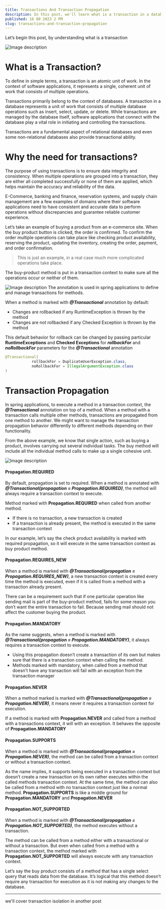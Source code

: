 ```yaml
---
title: Transactions And Transaction Propagation
description: In this post, we'll learn what is a transaction in a database and what is a transaction propagation.
published: 16 08 2023 2 PM
slug: transactions-and-transaction-propagation
---
```


Let’s begin this post, by understanding what is a transaction

![Image description](https://dev-to-uploads.s3.amazonaws.com/uploads/articles/pz3zrhlh1gt2cewa5dz4.png)


# What is a Transaction?
To define in simple terms, a transaction is an atomic unit of work. In the context of software applications, it represents a single, coherent unit of work that consists of multiple operations.

Transactions primarily belong to the context of databases. A transaction in a database represents a unit of work that consists of multiple database operations such as insert, select, update, or delete. While transactions are managed by the database itself, software applications that connect with the database play a vital role in initiating and controlling the transactions.

Transactions are a fundamental aspect of relational databases and even some non-relational databases also provide transactional ability.

# Why the need for transactions?
The purpose of using transactions is to ensure data integrity and consistency. When multiple operations are grouped into a transaction, they are either all completed successfully or none of them are applied, which helps maintain the accuracy and reliability of the data.

E-Commerce, banking and finance, reservation systems, and supply chain management are a few examples of domains where their software applications need to have consistent and accurate data to perform operations without discrepancies and guarantee reliable customer experience.

Let’s take an example of buying a product from an e-commerce site. When the buy product button is clicked, the order is confirmed. To confirm the order multiple operations can take place like checking product availability, reserving the product, updating the inventory, creating the order, payment, and order confirmation.
>This is just an example, in a real case much more complicated operations take place.

The buy-product method is put in a transaction context to make sure all the operations occur or neither of them.

![Image description](https://dev-to-uploads.s3.amazonaws.com/uploads/articles/5tp83p205aakpml6ph2f.png)
The annotation is used in spring applications to define and manage transactions for methods.

When a method is marked with **_@Transactional_** annotation by default:
- Changes are rollbacked if any RuntimeException is thrown by the method
- Changes are not rollbacked if any Checked Exception is thrown by the method

This default behavior for rollback can be changed by passing particular **RuntimeExceptions** and **Checked Exceptions** for **_rollbackFor_** and **_noRollbackFor_** parameters for the **_@Transactional_** annotation

``` Java
@Transactional(
            rollbackFor = DuplicateUserException.class,
            noRollbackFor = IllegalArgumentException.class
)
```
# Transaction Propagation
In spring applications, to execute a method in a transaction context, the **_@Transactional_** annotation on top of a method. When a method with a transaction calls multiple other methods, transactions are propagated from one method to another. We might want to manage the transaction propagation behavior differently to different methods depending on their functionality.

From the above example, we know that single action, such as buying a product, involves carrying out several individual tasks. The buy method will include all the individual method calls to make up a single cohesive unit.

![Image description](https://dev-to-uploads.s3.amazonaws.com/uploads/articles/7ywh9c4clal0je9jdoza.png)
#### Propagation.REQUIRED
By default, propagation is set to required. When a method is annotated with **_@Transactional(propagation = Propagation.REQUIRED)_**, the method will always require a transaction context to execute.

Method marked with **Propagation.REQUIRED** when called from another method.

- If there is no transaction, a new transaction is created
- If a transaction is already present, the method is executed in the same transaction context

In our example, let’s say the check product availability is marked with required propagation, so it will execute in the same transaction context as buy product method.

#### Propagation.REQUIRES_NEW
When a method is marked with **_@Transactional(propagation = Propagation.REQUIRES_NEW)_**, a new transaction context is created every time the method is executed, even if it is called from a method with a transaction already present.

There can be a requirement such that if one particular operation like sending mail is part of the buy-product method, fails for some reason you don’t want the entire transaction to fail. Because sending mail should not affect the customer buying the product.

#### Propagation.MANDATORY
As the name suggests, when a method is marked with **_@Transactional(propagation = Propagation.MANDATORY)_**, it always requires a transaction context to execute.

- Using this propagation doesn’t create a transaction of its own but makes sure that there is a transaction context when calling the method.
- Methods marked with mandatory, when called from a method that doesn't have any transaction will fail with an exception from the transaction manager

#### Propagation.NEVER
When a method marked is marked with **_@Transactional(propagation = Propagation.NEVER)_**, it means never it requires a transaction context for execution.

If a method is marked with **Propagation.NEVER** and called from a method with a transactions context, it will with an exception. It behaves the opposite of **Propagation.MANDATORY**

#### Propagation.SUPPORTS
When a method is marked with **_@Transactional(propagation = Propagation.NEVER)_**, the method can be called from a transaction context or without a transaction context.

As the name implies, it supports being executed in a transaction context but doesn’t create a new transaction on its own rather executes within the called methods transaction context. At the same time, the method can also be called from a method with no transaction context just like a normal method. **Propagation.SUPPORTS** is like a middle ground for **Propagation.MANDATORY** and **Propagation.NEVER**

#### Propagation.NOT_SUPPORTED
When a method is marked with **_@Transactional(propagation = Propagation.NOT_SUPPORTED)_**, the method executes without a transaction.

The method can be called from a method either with a transactional or without a transaction. But even when called from a method with a transaction context, the method marked with **Propagation.NOT_SUPPORTED** will always execute with any transaction context.

Let’s say the buy product consists of a method that has a single select query that reads data from the database. It’s logical that this method doesn’t require any transaction for execution as it is not making any changes to the database.

--------------

 we'll cover transaction isolation in another post

